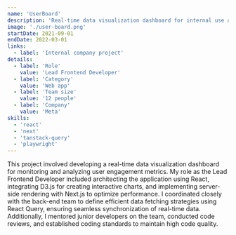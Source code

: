 ```yaml
---
name: 'UserBoard'
description: 'Real-time data visualization dashboard for internal use at Meta'
image: './user-board.png'
startDate: 2021-09-01
endDate: 2022-03-01
links:
  - label: 'Internal company project'
details:
  - label: 'Role'
    value: 'Lead Frontend Developer'
  - label: 'Category'
    value: 'Web app'
  - label: 'Team size'
    value: '12 people'
  - label: 'Company'
    value: 'Meta'
skills:
  - 'react'
  - 'next'
  - 'tanstack-query'
  - 'playwright'
---
```


This project involved developing a real-time data visualization dashboard for monitoring and analyzing user engagement metrics. My role as the Lead Frontend Developer included architecting the application using React, integrating D3.js for creating interactive charts, and implementing server-side rendering with Next.js to optimize performance. I coordinated closely with the back-end team to define efficient data fetching strategies using React Query, ensuring seamless synchronization of real-time data. Additionally, I mentored junior developers on the team, conducted code reviews, and established coding standards to maintain high code quality.
